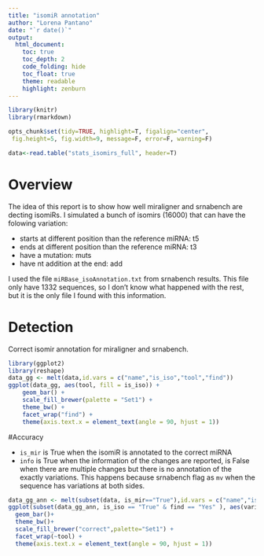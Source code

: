 ```yaml
---
title: "isomiR annotation"
author: "Lorena Pantano"
date: "`r date()`"
output:
  html_document:
    toc: true
    toc_depth: 2
    code_folding: hide
    toc_float: true
    theme: readable
    highlight: zenburn
---
```



```r
library(knitr)
library(rmarkdown)

opts_chunk$set(tidy=TRUE, highlight=T, figalign="center",
 fig.height=5, fig.width=9, message=F, error=F, warning=F)
```


```r
data<-read.table("stats_isomirs_full", header=T)
```

# Overview

The idea of this report is to show how well miraligner and srnabench are decting
isomiRs. I simulated a bunch of isomirs (16000) that can have the folowing variation:

* starts at different position than the reference miRNA: t5
* ends at different position than the reference miRNA: t3
* have a mutation: muts
* have nt addition at the end: add


I used the file `miRBase_isoAnnotation.txt` from srnabench results. This file only have
1332 sequences, so I don't know what happened with the rest, but it is the only
file I found with this information.

# Detection 

Correct isomir annotation for miraligner and srnabench.

```r
library(ggplot2)
library(reshape)
data_gg <- melt(data,id.vars = c("name","is_iso","tool","find"))
ggplot(data_gg, aes(tool, fill = is_iso)) +
    geom_bar() +
    scale_fill_brewer(palette = "Set1") +
    theme_bw() +
    facet_wrap("find") +
    theme(axis.text.x = element_text(angle = 90, hjust = 1))
```


#Accuracy

* `is_mir` is True when the isomiR is annotated to the correct miRNA
* `info` is True when the information of the changes are reported, is False
when there are multiple changes but there is no annotation of the exactly variations.
This happens because srnabench flag as `mv` when the sequence has variations at
both sides.

```r
data_gg_ann <- melt(subset(data, is_mir=="True"),id.vars = c("name","is_iso","tool","find"))
ggplot(subset(data_gg_ann, is_iso == "True" & find == "Yes" ), aes(variable, fill=value))+
  geom_bar()+
  theme_bw()+
  scale_fill_brewer("correct",palette="Set1") +
  facet_wrap(~tool) +
  theme(axis.text.x = element_text(angle = 90, hjust = 1))
```

